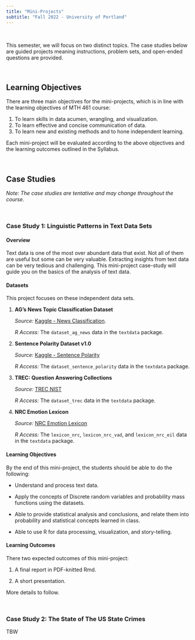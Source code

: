 ```yaml
---
title: "Mini-Projects"
subtitle: "Fall 2022 - University of Portland"
---
```


<br>

This semester, we will focus on two distinct topics. The case studies below are guided projects meaning instructions, problem sets, and open-ended questions are provided.

<br>

## **Learning Objectives**

There are three main objectives for the mini-projects, which is in line with the learning objectives of MTH 461 course:

1. To learn skills in data acumen, wrangling, and visualization.
2. To learn effective and concise communication of data.
3. To learn new and existing methods and to hone independent learning.

Each mini-project will be evaluated according to the above objectives and the learning outcomes outlined in the Syllabus.

<br>

## **Case Studies**

*Note: The case studies are tentative and may change throughout the course.*

<br>

### Case Study 1: Linguistic Patterns in Text Data Sets

#### Overview

Text data is one of the most over abundant data that exist. Not all of them are useful but some can be very valuable. Extracting insights from text data can be very tedious and challenging. This mini-project case-study will guide you on the basics of the analysis of text data.

#### Datasets

This project focuses on these independent data sets.

1. **AG's News Topic Classification Dataset**

    *Source:* [Kaggle - News Classification](https://www.kaggle.com/datasets/amananandrai/ag-news-classification-dataset){target="_blank"}.
    
    *R Access:* The `dataset_ag_news` data in the `textdata` package.

2. **Sentence Polarity Dataset v1.0**

    *Source:* [Kaggle - Sentence Polarity](https://www.kaggle.com/datasets/nltkdata/sentence-polarity){target="_blank"}

    *R Access:* The `dataset_sentence_polarity` data in the `textdata` package.

3. **TREC: Question Answering Collections**

    *Source:* [TREC NIST](https://trec.nist.gov/data/qa.html){target="_blank"}

    *R Access:* The `dataset_trec` data in the `textdata` package.

4. **NRC Emotion Lexicon**

    *Source:* [NRC Emotion Lexicon](https://saifmohammad.com/WebPages/NRC-Emotion-Lexicon.htm){target="_blank"}

    *R Access:* The `lexicon_nrc`, `lexicon_nrc_vad`, and `lexicon_nrc_eil` data in the `textdata` package.

#### Learning Objectives

By the end of this mini-project, the students should be able to do the following:

* Understand and process text data.

* Apply the concepts of Discrete random variables and probability mass functions using the datasets.

* Able to provide statistical analysis and conclusions, and relate them into probability and statistical concepts learned in class.

* Able to use R for data processing, visualization, and story-telling.

#### Learning Outcomes

There two expected outcomes of this mini-project:

1. A final report in PDF-knitted Rmd.

2. A short presentation.

More details to follow.

<br>

### Case Study 2: The State of The US State Crimes

TBW

<br>


